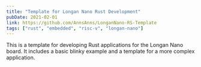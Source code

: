 ```yaml
---
title: "Template for Longan Nano Rust Development"
pubDate: 2021-02-01
link: https://github.com/AnnsAnns/LonganNano-RS-Template
tags: ["rust", "embedded", "risc-v", "longan-nano"]
---
```


This is a template for developing Rust applications for the Longan Nano board. It includes a basic blinky example and a template for a more complex application.